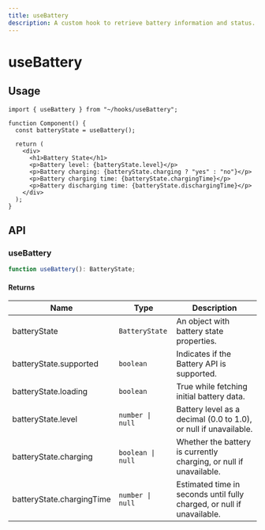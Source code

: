 ```yaml
---
title: useBattery
description: A custom hook to retrieve battery information and status.
---
```


# useBattery

## Usage

```tsx title="Component.tsx"
import { useBattery } from "~/hooks/useBattery";

function Component() {
  const batteryState = useBattery();

  return (
    <div>
      <h1>Battery State</h1>
      <p>Battery level: {batteryState.level}</p>
      <p>Battery charging: {batteryState.charging ? "yes" : "no"}</p>
      <p>Battery charging time: {batteryState.chargingTime}</p>
      <p>Battery discharging time: {batteryState.dischargingTime}</p>
    </div>
  );
}
```

## API

### useBattery

```ts title="useBattery.ts"
function useBattery(): BatteryState;
```

#### Returns

| Name                      | Type              | Description                                                            |
| ------------------------- | ----------------- | ---------------------------------------------------------------------- |
| batteryState              | `BatteryState`    | An object with battery state properties.                               |
| batteryState.supported    | `boolean`         | Indicates if the Battery API is supported.                             |
| batteryState.loading      | `boolean`         | True while fetching initial battery data.                              |
| batteryState.level        | `number \| null`  | Battery level as a decimal (0.0 to 1.0), or null if unavailable.       |
| batteryState.charging     | `boolean \| null` | Whether the battery is currently charging, or null if unavailable.     |
| batteryState.chargingTime | `number \| null`  | Estimated time in seconds until fully charged, or null if unavailable. |
